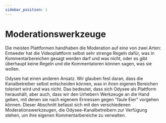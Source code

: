 ---
sidebar_position: 1
---

# Moderationswerkzeuge

Die meisten Plattformen handhaben die Moderation auf eine von zwei Arten: Entweder hat die Videoplattform selbst sehr strenge Regeln dafür, was in Kommentarbereichen gesagt werden darf und was nicht, oder es gibt überhaupt keine Regeln und die Kommentatoren können sagen, was sie wollen. 

Odysee hat einen anderen Ansatz. Wir glauben fest daran, dass die Kanalbetreiber selbst entscheiden können, was in ihren eigenen Bereichen toleriert wird und was nicht. Das bedeutet, dass sich Odysee als Plattform heraushält, aber auch, dass wir den Urhebern Werkzeuge an die Hand geben, mit denen sie nach eigenem Ermessen gegen "faule Eier" vorgehen können.
Dieser Abschnitt befasst sich mit den verschiedenen Moderationswerkzeugen, die Odysee-Kanalbetreibern zur Verfügung stehen, um ihre eigenen Kommentarbereiche zu verwalten.

<CategoryCards/>
